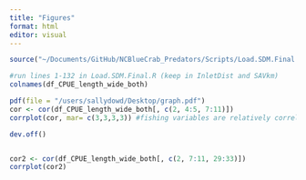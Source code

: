 ```yaml
---
title: "Figures"
format: html
editor: visual
---
```


```r
source("~/Documents/GitHub/NCBlueCrab_Predators/Scripts/Load.SDM.Final.R")
```

```r
#run lines 1-132 in Load.SDM.Final.R (keep in InletDist and SAVkm)
colnames(df_CPUE_length_wide_both)

pdf(file = "/users/sallydowd/Desktop/graph.pdf")
cor <- cor(df_CPUE_length_wide_both[, c(2, 4:5, 7:11)])
corrplot(cor, mar= c(3,3,3,3)) #fishing variables are relatively correlated, for now, only select NoFishRest and FishingAll_num (not correlated), already removed bottom environmental variables previously

dev.off()


cor2 <- cor(df_CPUE_length_wide_both[, c(2, 7:11, 29:33)])
corrplot(cor2)
```

